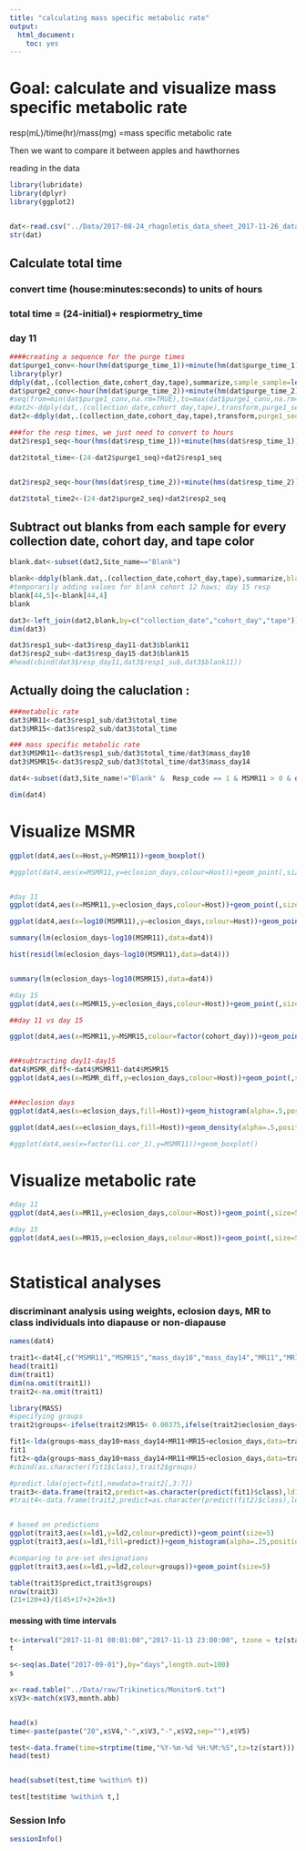 ```yaml
---
title: "calculating mass specific metabolic rate"
output: 
  html_document: 
    toc: yes
---
```


# Goal: calculate and visualize mass specific metabolic rate  

resp(mL)/time(hr)/mass(mg) =mass specific metabolic rate 


Then we want to compare it between apples and hawthornes   

reading in the data   

```r
library(lubridate)
library(dplyr)
library(ggplot2)


dat<-read.csv("../Data/2017-08-24_rhagoletis_data_sheet_2017-11-26_dataslice.csv")
str(dat)
```


## Calculate total time 

### convert time (house:minutes:seconds) to units of hours 

### total time = (24-initial)+ respiormetry_time 
### day 11
```r
####creating a sequence for the purge times
dat$purge1_conv<-hour(hm(dat$purge_time_1))+minute(hm(dat$purge_time_1))/60
library(plyr)
ddply(dat,.(collection_date,cohort_day,tape),summarize,sample_sample=length(tape))
dat$purge2_conv<-hour(hm(dat$purge_time_2))+minute(hm(dat$purge_time_2))/60
#seq(from=min(dat$purge1_conv,na.rm=TRUE),to=max(dat$purge1_conv,na.rm=TRUE),length.out=length(dat$tape))
#dat2<-ddply(dat,.(collection_date,cohort_day,tape),transform,purge1_seq=seq(from=min(purge1_conv,na.rm=TRUE),to=max(purge1_conv,na.rm=TRUE),length.out=length(tape)))
dat2<-ddply(dat,.(collection_date,cohort_day,tape),transform,purge1_seq=seq(from=min(purge1_conv,na.rm=TRUE),to=max(purge1_conv,na.rm=TRUE),length.out=length(tape)),purge2_seq=seq(from=min(purge2_conv,na.rm=TRUE),to=max(purge2_conv,na.rm=TRUE),length.out=length(tape)))

###for the resp times, we just need to convert to hours 
dat2$resp1_seq<-hour(hms(dat$resp_time_1))+minute(hms(dat$resp_time_1))/60

dat2$total_time<-(24-dat2$purge1_seq)+dat2$resp1_seq


dat2$resp2_seq<-hour(hms(dat$resp_time_2))+minute(hms(dat$resp_time_2))/60

dat2$total_time2<-(24-dat2$purge2_seq)+dat2$resp2_seq
```


## Subtract out blanks from each sample for every collection date, cohort day, and tape color  

```r
blank.dat<-subset(dat2,Site_name=="Blank")

blank<-ddply(blank.dat,.(collection_date,cohort_day,tape),summarize,blank11=mean(resp_day11,na.rm=TRUE),blank15=mean(resp_day15,na.rm=TRUE))
#temporarily adding values for blank cohort 12 haws; day 15 resp
blank[44,5]<-blank[44,4]
blank

dat3<-left_join(dat2,blank,by=c("collection_date","cohort_day","tape"))
dim(dat3)

dat3$resp1_sub<-dat3$resp_day11-dat3$blank11
dat3$resp2_sub<-dat3$resp_day15-dat3$blank15
#head(cbind(dat3$resp_day11,dat3$resp1_sub,dat3$blank11))


```


## Actually doing the caluclation : 

```r
###metabolic rate
dat3$MR11<-dat3$resp1_sub/dat3$total_time
dat3$MR15<-dat3$resp2_sub/dat3$total_time

### mass specific metabolic rate
dat3$MSMR11<-dat3$resp1_sub/dat3$total_time/dat3$mass_day10
dat3$MSMR15<-dat3$resp2_sub/dat3$total_time/dat3$mass_day14

dat4<-subset(dat3,Site_name!="Blank" &  Resp_code == 1 & MSMR11 > 0 & organism!="wasp") # excluding blanks, wasps, msmr below 0, and experimental ones that don't have both day 11 and day 15

dim(dat4)
```

# Visualize MSMR    

```r
ggplot(dat4,aes(x=Host,y=MSMR11))+geom_boxplot()

#ggplot(dat4,aes(x=MSMR11,y=eclosion_days,colour=Host))+geom_point(,size=5)+stat_smooth()+xlim(0,.01)+facet_grid(.~factor(Li.cor_1))+ylim(0,90)


#day 11
ggplot(dat4,aes(x=MSMR11,y=eclosion_days,colour=Host))+geom_point(,size=5)+stat_smooth()+xlim(0,.015)+ylim(0,90)+xlab("Mass specific metabolic rate (mL/hr/mg)")

ggplot(dat4,aes(x=log10(MSMR11),y=eclosion_days,colour=Host))+geom_point(,size=5)+stat_smooth()+ylim(0,90)+xlab("Mass specific metabolic rate (mL/hr/mg)")+xlim(-3.5,-1.99)

summary(lm(eclosion_days~log10(MSMR11),data=dat4))

hist(resid(lm(eclosion_days~log10(MSMR11),data=dat4)))


summary(lm(eclosion_days~log10(MSMR15),data=dat4))

#day 15
ggplot(dat4,aes(x=MSMR15,y=eclosion_days,colour=Host))+geom_point(,size=5)+stat_smooth()+ylim(0,90)+xlab("Mass specific metabolic rate (mL/hr/mg)")+xlim(0,.01)

##day 11 vs day 15

ggplot(dat4,aes(x=MSMR11,y=MSMR15,colour=factor(cohort_day)))+geom_point(size=5)


###subtracting day11-day15
dat4$MSMR_diff<-dat4$MSMR11-dat4$MSMR15
ggplot(dat4,aes(x=MSMR_diff,y=eclosion_days,colour=Host))+geom_point(,size=5)+stat_smooth()+ylim(0,90)+xlab("Mass specific metabolic rate (mL/hr/mg)")+xlim(-.015,.01)


###eclosion days
ggplot(dat4,aes(x=eclosion_days,fill=Host))+geom_histogram(alpha=.5,position="identity")

ggplot(dat4,aes(x=eclosion_days,fill=Host))+geom_density(alpha=.5,position="identity")

#ggplot(dat4,aes(x=factor(Li.cor_1),y=MSMR11))+geom_boxplot()
```

# Visualize metabolic rate   

```r

#day 11
ggplot(dat4,aes(x=MR11,y=eclosion_days,colour=Host))+geom_point(,size=5)+stat_smooth()+ylim(0,90)+xlab("metabolic rate (hr/mg)")+xlim(0,.1)

#day 15
ggplot(dat4,aes(x=MR15,y=eclosion_days,colour=Host))+geom_point(,size=5)+stat_smooth()+ylim(0,90)+xlab("metabolic rate (hr/mg)")+xlim(0,.1)



```


# Statistical analyses   
### discriminant analysis using weights, eclosion days, MR to class individuals into diapause or non-diapause   

```r
names(dat4)

trait1<-dat4[,c("MSMR11","MSMR15","mass_day10","mass_day14","MR11","MR15","eclosion_days")]
head(trait1)
dim(trait1)
dim(na.omit(trait1))
trait2<-na.omit(trait1)

library(MASS)
#specifying groups    
trait2$groups<-ifelse(trait2$MR15< 0.00375,ifelse(trait2$eclosion_days<35,"non-diapause_lowMR","diapause"),"non-diapause_highMR")

fit1<-lda(groups~mass_day10+mass_day14+MR11+MR15+eclosion_days,data=trait2,CV=TRUE)
fit1
fit2<-qda(groups~mass_day10+mass_day14+MR11+MR15+eclosion_days,data=trait2,CV=FALSE)
#cbind(as.character(fit1$class),trait2$groups)

#predict.lda(oject=fit1,newdata=trait2[,3:7])
trait3<-data.frame(trait2,predict=as.character(predict(fit1)$class),ld1=predict(fit1)$x[,1],ld2=predict(fit1)$x[,2])
#trait4<-data.frame(trait2,predict=as.character(predict(fit2)$class),ld1=predict(fit2,b)$x[,1],ld2=predict(fit2)$x[,2])


# based on predictions 
ggplot(trait3,aes(x=ld1,y=ld2,colour=predict))+geom_point(size=5)
ggplot(trait3,aes(x=ld1,fill=predict))+geom_histogram(alpha=.25,position="identity") 

#comparing to pre-set designations   
ggplot(trait3,aes(x=ld1,y=ld2,colour=groups))+geom_point(size=5)

table(trait3$predict,trait3$groups)
nrow(trait3)
(21+120+4)/(145+17+2+26+3)

```


#### messing with time intervals   

```r

t<-interval("2017-11-01 00:01:00","2017-11-13 23:00:00", tzone = tz(start))
t

s<-seq(as.Date("2017-09-01"),by="days",length.out=100)
s

x<-read.table("../Data/raw/Trikinetics/Monitor6.txt")
x$V3<-match(x$V3,month.abb)


head(x)
time<-paste(paste("20",x$V4,"-",x$V3,"-",x$V2,sep=""),x$V5)

test<-data.frame(time=strptime(time,"%Y-%m-%d %H:%M:%S",tz=tz(start)))
head(test)


head(subset(test,time %within% t))

test[test$time %within% t,]
```



### Session Info

```r
sessionInfo()
```

